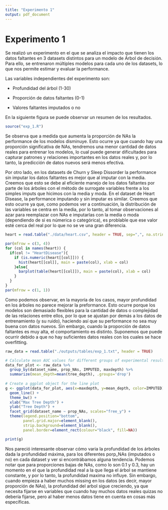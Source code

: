 ```yaml
---
title: "Experimento 1"
output: pdf_document
---
```


# Experimento 1

Se realizó un experimento en el que se analiza el impacto que tienen los datos faltantes en 3 datasets distintos para un modelo de Árbol de decisión. Para ello, se entrenaron múltiples modelos para cada uno de los datasets, lo que nos permite estimar y evaluar la performance.

Las variables independientes del experimento son:

-   Profundidad del árbol (1-30)

-   Proporción de datos faltantes (0-1)

-   Valores faltantes imputados o no

En la siguiente figura se puede observar un resumen de los resultados.

```r
source("exp_1.R")
```

Se observa que a medida que aumenta la proporción de NAs la performance de los modelos disminuye. Esto ocurre ya que cuando hay una proporción significativa de NAs, tendremos una menor cantidad de datos reales para entrenar los modelos, lo cual puede generar dificultades para capturar patrones y relaciones importantes en los datos reales y, por lo tanto, la predicción de datos nuevos será menos efectiva.

Por otro lado, en los datasets de Churn y Sleep Dissorder la performance sin imputar los datos faltantes es mejor que al imputar con la media. Creemos que esto se debe al eficiente manejo de los datos faltantes por parte de los árboles con el método de surrogate variables frente a los simples imputs que hicimos con la media y moda. En el dataset de Heart Disease, la performance imputando y sin imputar es similar. Creemos que esto ocurre ya que, como podemos ver a continuación, la distribución de las variables se centra en la media, por lo tanto, al tomar observaciones al azar para reemplazar con NAs e imputarlas con la media o moda (dependiendo de si es númerica o categórica), es problable que ese valor esté cerca del real por lo que no se ve una gran diferencia.

```r
heart = read.table("./data/heart.csv", header = TRUE, sep=",", na.strings="", stringsAsFactors=TRUE)

par(mfrow = c(3, 4))
for (col in names(heart)) {
  if(col != "HeartDisease"){
    if (is.numeric(heart[[col]])) {
      hist(heart[[col]], main = paste(col), xlab = col)
    }else{
      barplot(table(heart[[col]]), main = paste(col), xlab = col)
    }
  }
}
par(mfrow = c(1, 1))

```

Como podemos observar, en la mayoría de los casos, mayor profundidad en los árboles no parece mejorar la preformance. Esto ocurre porque los modelos son demasiado flexibles para la cantidad de datos o complejidad de las relaciones entre ellos, por lo que se ajustan por demás a los datos de entrenamiento (y su ruido), haciendo así que su performance no sea muy buena con datos nuevos. Sin embargo, cuando la proporción de datos faltantes es muy alta, el comportamiento es distinto. Suponemos que puede ocurrir debido a que no hay suficientes datos reales con los cuales se hace overfitting.

```r
raw_data = read.table("./outputs/tables/exp_1.txt", header = TRUE)

# Calculate mean AUC values for different groups of experimental results
data_for_plot <- raw_data %>%
  group_by(dataset_name, prop_NAs, IMPUTED, maxdepth) %>%
  summarize(mean_depth=mean(tree_depth), .groups='drop')
  
# Create a ggplot object for the line plot
g <- ggplot(data_for_plot, aes(x=maxdepth, y=mean_depth, color=IMPUTED)) +
  geom_line() +
  theme_bw() +
  xlab("Max Tree Depth") +
  ylab("Tree Depth") +
  facet_grid(dataset_name ~ prop_NAs, scales="free_y") +
  theme(legend.position="bottom",
        panel.grid.major=element_blank(),
        strip.background=element_blank(),
        panel.border=element_rect(colour="black", fill=NA))

print(g)
```

Nos pareció interesante observar cómo varia la profundidad de los árboles dada la profundidad máxima, para los diferentes porp_NAs (imputados o no) en cada dataset y ver si encontrábamos alguna tendencia. Podemos notar que para proporciones bajas de NAs, como lo son 0.1 y 0.3, hay un momento en el que la profundidad real a la que llega el árbol se mantiene constante, y por lo tanto, la profundidad maxima no influye. Sin embargo, cuando empieza a haber muchos missing en los datos (es decir, mayor proporción de NAs), la profundidad del arbol sigue creciendo, ya que necesita fijarse en variables que cuando hay muchos datos reales quizas no debería fijarse, pero al haber menos datos tiene en cuenta en cosas más específicas.
